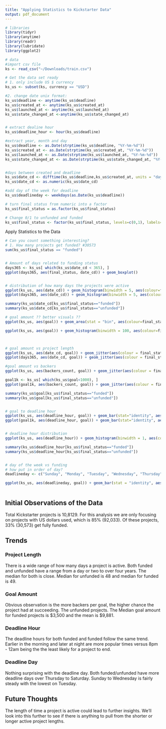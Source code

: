 ```yaml
---
title: "Applying Statistics to Kickstarter Data"
output: pdf_document
---
```


```r
# libraries
library(tidyr)
library(anytime)
library(readr)
library(lubridate)
library(ggplot2)

# data
#import csv file
ks <- read_csv("~/Downloads/train.csv")

# Get the data set ready  
# 1. only include US $ currency 
ks_us <- subset(ks, currency == "USD")

#2. change date unix format:
ks_us$deadline <- anytime(ks_us$deadline)
ks_us$created_at <- anytime(ks_us$created_at)
ks_us$launched_at <- anytime(ks_us$launched_at)
ks_us$state_changed_at <-anytime(ks_us$state_changed_at)


# extract dealine hour
ks_us$deadline_hour <- hour(ks_us$deadline)

#extract year, month and day
ks_us$deadline <- as.Date(strptime(ks_us$deadline, "%Y-%m-%d"))
ks_us$created_at <- as.Date(strptime(ks_us$created_at, "%Y-%m-%d"))
ks_us$launched_at <- as.Date(strptime(ks_us$launched_at, "%Y-%m-%d"))
ks_us$state_changed_at <- as.Date(strptime(ks_us$state_changed_at, "%Y-%m-%d"))


#days between created and deadline
ks_us$date_cd <- difftime(ks_us$deadline,ks_us$created_at, units = "days")
ks_us$date_cd <- as.numeric(ks_us$date_cd)

#add day of the week for deadline
ks_us$deadlineday <- weekdays(as.Date(ks_us$deadline))

# turn final status from numeric into a factor
ks_us$final_status = as.factor(ks_us$final_status)

# Change 0/1 to unfunded and funded
ks_us$final_status <- factor(ks_us$final_status, levels=c(0,1), labels=c("unfunded", "funded"))


```

Apply Statistics to the Data
```r
# Can you count something interesting?
# 1. How many projects get funded? #30573
sum(ks_us$final_status == "funded")


# Amount of days related to funding status
days365 <- ks_us[ which(ks_us$date_cd < 365), ]
ggplot(days365, aes(final_status, date_cd)) + geom_boxplot()


# distribution of how many days the projects were active
ggplot(ks_us, aes(date_cd)) + geom_histogram(binwidth = 5, aes(colour=final_status))
ggplot(days365, aes(date_cd)) + geom_histogram(binwidth = 5, aes(colour=final_status))

summary(ks_us$date_cd[ks_us$final_status=="funded"])
summary(ks_us$date_cd[ks_us$final_status=="unfunded"])

# goal amount ?? better visuals ??
ggplot(ks_us, aes(goal)) + geom_area(stat = "bin", aes(colour=final_status))

ggplot(ks_us, aes(goal)) + geom_histogram(binwidth = 100, aes(colour=final_status))



# goal amount vs project length
ggplot(ks_us, aes(date_cd, goal)) + geom_jitter(aes(colour = final_status))
ggplot(days365, aes(date_cd, goal)) + geom_jitter(aes(colour = final_status))

#goal amount vs backers
ggplot(ks_us, aes(backers_count, goal)) + geom_jitter(aes(colour = final_status))

goal1k <- ks_us[ which(ks_us$goal<1000), ]
ggplot(goal1k, aes(backers_count, goal)) + geom_jitter(aes(colour = final_status))

summary(ks_us$goal[ks_us$final_status=="funded"])
summary(ks_us$goal[ks_us$final_status=="unfunded"])


# goal to deadline hour
ggplot(ks_us, aes(deadline_hour, goal)) + geom_bar(stat="identity", aes(colour = final_status))
ggplot(goal1k, aes(deadline_hour, goal)) + geom_bar(stat="identity", aes(colour = final_status))


# deadline hour distribution
ggplot(ks_us, aes(deadline_hour)) + geom_histogram(binwidth = 1, aes(colour=final_status))

summary(ks_us$deadline_hour[ks_us$final_status=="funded"])
summary(ks_us$deadline_hour[ks_us$final_status=="unfunded"])


# day of the week vs funding
# how put in order of day? 
deadlineday <- c("Sunday", "Monday", "Tuesday", "Wednesday", "Thursday", "Friday", "Saturday")

ggplot(ks_us, aes(deadlineday, goal)) + geom_bar(stat = "identity", aes(colour = final_status)) + scale_x_discrete(limits = deadlineday)



```  

## Initial Observations of the Data
Total Kickstarter projects is 10,8129. For this analysis we are only focusing on projects with US dollars used, which is 85% (92,033). Of these projects, 33% (30,573) get fully funded. 

## Trends
### Project Length
There is a wide range of how many days a project is active. Both funded and unfunded have a range from a day or two to over four years. The median for both is close. Median for unfunded is 48 and median for funded is 49.  

### Goal Amount
Obvious observation is the more backers per goal, the higher chance the project had at succeeding. 
The unfunded projects. The Median goal amount for funded projects is $3,500 and the mean is $9,881. 

### Deadline Hour
The deadline hours for both funded and funded follow the same trend. Earlier in the morning and later at night are more popular times versus 8pm - 12am being the the least likely for a project to end. 

### Deadline Day
Nothing surprising with the deadline day. Both funded/unfunded have more deadline days over Thursday to Saturday. Sunday to Wednesday is fairly steady with the lowest on Tuesday. 

## Future Thoughts
The length of time a project is active could lead to further insights. We'll look into this further to see if there is anything to pull from the shorter or longer active project lengths. 




